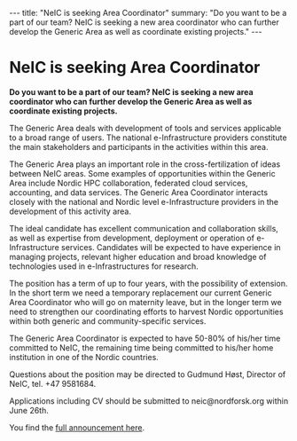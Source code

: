 ---
title: "NeIC is seeking Area Coordinator"
summary: "Do you want to be a part of our team? NeIC is seeking a new area coordinator who can further develop the Generic Area as well as coordinate existing projects."
---

= NeIC is seeking Area Coordinator =

'''Do you want to be a part of our team? NeIC is seeking a new area coordinator who can further develop the Generic Area as well as coordinate existing projects.'''

The Generic Area deals with development of tools and services applicable to a broad range of users. The national e-Infrastructure providers constitute the main stakeholders and participants in the activities within this area.

The Generic Area plays an important role in the cross-fertilization of ideas between NeIC areas. Some examples of opportunities within the Generic Area include Nordic HPC collaboration, federated cloud services, accounting, and data services. The Generic Area Coordinator interacts closely with the national and Nordic level e-Infrastructure providers in the development of this activity area.

The ideal candidate has excellent communication and collaboration skills, as well as expertise from development, deployment or operation of e-Infrastructure services. Candidates will be expected to have experience in managing projects, relevant higher education and broad knowledge of technologies used in e-Infrastructures for research.

The position has a term of up to four years, with the possibility of extension. In the short term we need a temporary replacement our current Generic Area Coordinator who will go on maternity leave, but in the longer term we need to strengthen our coordinating efforts to harvest Nordic opportunities within both generic and community-specific services.

The Generic Area Coordinator is expected to have 50-80% of his/her time committed to NeIC, the remaining time being committed to his/her home institution in one of the Nordic countries.

Questions about the position may be directed to Gudmund Høst, Director of NeIC, tel. +47 9581684.

Applications including CV should be submitted to neic@nordforsk.org within June 26th.

You find the [https://wiki.neic.no/w/ext/img_auth.php/8/8d/140526-Open-position-announcement-Area-Coordinator.pdf full announcement here].
